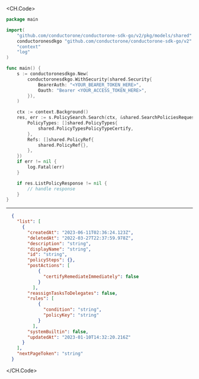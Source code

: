 
<CH.Code>
```go Search.go
package main

import(
	"github.com/conductorone/conductorone-sdk-go/v2/pkg/models/shared"
	conductoronesdkgo "github.com/conductorone/conductorone-sdk-go/v2"
	"context"
	"log"
)

func main() {
    s := conductoronesdkgo.New(
        conductoronesdkgo.WithSecurity(shared.Security{
            BearerAuth: "<YOUR_BEARER_TOKEN_HERE>",
            Oauth: "Bearer <YOUR_ACCESS_TOKEN_HERE>",
        }),
    )

    ctx := context.Background()
    res, err := s.PolicySearch.Search(ctx, &shared.SearchPoliciesRequest{
        PolicyTypes: []shared.PolicyTypes{
            shared.PolicyTypesPolicyTypeCertify,
        },
        Refs: []shared.PolicyRef{
            shared.PolicyRef{},
        },
    })
    if err != nil {
        log.Fatal(err)
    }

    if res.ListPolicyResponse != nil {
        // handle response
    }
}
```
---

```json Example Response
  {
    "list": [
      {
        "createdAt": "2023-06-11T02:36:24.123Z",
        "deletedAt": "2022-03-27T22:37:59.978Z",
        "description": "string",
        "displayName": "string",
        "id": "string",
        "policySteps": {},
        "postActions": [
            {
              "certifyRemediateImmediately": false
            }
          ],
        "reassignTasksToDelegates": false,
        "rules": [
            {
              "condition": "string",
              "policyKey": "string"
            }
          ],
        "systemBuiltin": false,
        "updatedAt": "2023-01-10T14:32:20.216Z"
      }
    ],
    "nextPageToken": "string"
  }
```
</CH.Code>
